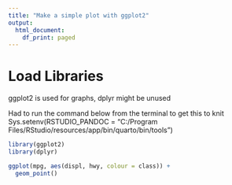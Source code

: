```yaml
---
title: "Make a simple plot with ggplot2"
output:
  html_document:
    df_print: paged
---
```


# Load Libraries
ggplot2 is used for graphs, dplyr might be unused

Had to run the command below from the terminal to get this to knit
Sys.setenv(RSTUDIO_PANDOC = "C:/Program Files/RStudio/resources/app/bin/quarto/bin/tools")



```r
library(ggplot2)
library(dplyr)
```


```r
ggplot(mpg, aes(displ, hwy, colour = class)) +
  geom_point()
```